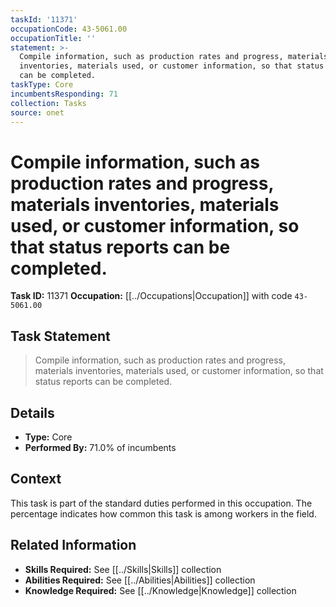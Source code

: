 ```yaml
---
taskId: '11371'
occupationCode: 43-5061.00
occupationTitle: ''
statement: >-
  Compile information, such as production rates and progress, materials
  inventories, materials used, or customer information, so that status reports
  can be completed.
taskType: Core
incumbentsResponding: 71
collection: Tasks
source: onet
---
```

# Compile information, such as production rates and progress, materials inventories, materials used, or customer information, so that status reports can be completed.

**Task ID:** 11371
**Occupation:** [[../Occupations|Occupation]] with code `43-5061.00`

## Task Statement

> Compile information, such as production rates and progress, materials inventories, materials used, or customer information, so that status reports can be completed.

## Details

- **Type:** Core
- **Performed By:** 71.0% of incumbents

## Context

This task is part of the standard duties performed in this occupation. The percentage indicates how common this task is among workers in the field.

## Related Information

- **Skills Required:** See [[../Skills|Skills]] collection
- **Abilities Required:** See [[../Abilities|Abilities]] collection
- **Knowledge Required:** See [[../Knowledge|Knowledge]] collection
